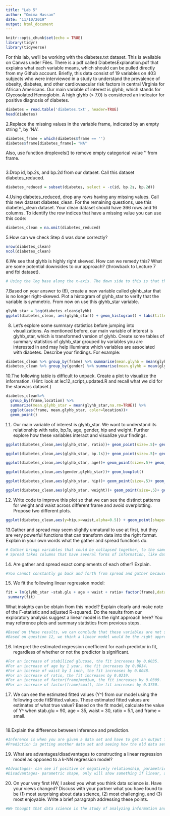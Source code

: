 ```yaml
---
title: "Lab 5"
author: "Omima Hassan"
date: "11/10/2019"
output: html_document
---
```


```r
knitr::opts_chunk$set(echo = TRUE)
library(tidyr)
library(tidyverse)
```

For this lab, we’ll be working with the diabetes.txt dataset. This is available on Canvas under Files. There is a pdf called DiabetesExplanation.pdf that explains what each variable means, which should can be pulled directly from my Github account. Briefly, this data consist of 19 variables on 403 subjects who were interviewed in a study to understand the prevalence of obesity, diabetes, and other cardiovascular risk factors in central Virginia for African Americans. Our main variable of interest is glyhb, which stands for Glycosolated Hemoglobin. A high glyhb (> 7.0) is considered an indicator for positive diagnosis of diabetes.

```r
diabetes = read.table('diabetes.txt', header=TRUE)
head(diabetes)
```

2.Replace the missing values in the variable frame, indicated by an empty string ‘’, by ‘NA’. 
```r
diabetes_frame = which(diabetes$frame == '')
diabetes$frame[diabetes_frame]= "NA"
```

Also, use function droplevels() to remove empty categorical value ‘’ from frame.
```r

```

3.Drop id, bp.2s, and bp.2d from our dataset. Call this dataset diabetes_reduced.
```r
diabetes_reduced = subset(diabetes, select = -c(id, bp.2s, bp.2d))
```


4.Using diabetes_reduced, drop any rows having any missing values. Call this new dataset diabetes_clean. For the remaining questions, use this diabetes_clean dataset. Your clean dataset should have 366 rows and 16 columns. To identify the row indices that have a missing value you can use this code:

```r
diabetes_clean = na.omit(diabetes_reduced)
```

5.How can we check Step 4 was done correctly?
```r
nrow(diabetes_clean)
ncol(diabetes_clean)
```


6.We see that glyhb is highly right skewed. How can we remedy this? What are some potential downsides to our approach? (throwback to Lecture 7 and fbi dataset).
```r
# Using the log base along the x-axis. The down side to this is that the means are all the same.
```


7.Based on your answer to (6), create a new variable called glyhb_star that is no longer right-skewed. Plot a histogram of glyhb_star to verify that the variable is symmetric. From now on use this glyhb_star variable.
```r
glyhb_star = log(diabetes_clean$glyhb)
ggplot(diabetes_clean, aes(glyhb_star)) + geom_histogram() + labs(title = "Histogram of Glycosolated Hemoglobin")
```

8. Let’s explore some summary statistics before jumping into visualizations. As mentioned before, our main variable of interest is glyhb_star, which is transformed version of glyhb. Create some tables of summary statistics of glyhb_star grouped by variables you are interested in and may help illuminate which variables are associated with diabetes. Describe your findings. For example:

```r
diabetes_clean %>% group_by(frame) %>% summarise(mean.glyhb = mean(glyhb_star))
diabetes_clean %>% group_by(gender) %>% summarise(mean.glyhb = mean(glyhb_star))

```


10.The following table is difficult to unpack. Create a plot to visualize the information. (Hint: look at lec12_script_updated.R and recall what we did for the starwars dataset.)
```r
diabetes_clean%>% 
  group_by(frame,location) %>% 
  summarize(mean.glyhb_star = mean(glyhb_star,na.rm=TRUE)) %>% 
  ggplot(aes(frame, mean.glyhb_star, color=location))+ 
  geom_point()
```

11. Our main variable of interest is glyhb_star. We want to understand its relationship with ratio, bp.1s, age, gender, hip and weight. Further explore how these variables interact and visualize your findings.
```r
ggplot(diabetes_clean,aes(glyhb_star, ratio))+ geom_point(size=.5)+ geom_smooth()
```

```r
ggplot(diabetes_clean,aes(glyhb_star, bp.1s))+ geom_point(size=.5)+ geom_smooth()
```

```r
ggplot(diabetes_clean,aes(glyhb_star, age))+ geom_point(size=.5)+ geom_smooth()
```

```r
ggplot(diabetes_clean,aes(gender,glyhb_star))+ geom_boxplot()
```

```r
ggplot(diabetes_clean,aes(glyhb_star, hip))+ geom_point(size=.5)+ geom_smooth()
```

```r
ggplot(diabetes_clean,aes(glyhb_star, weight))+ geom_point(size=.5)+ geom_smooth()
```

12. Write code to improve this plot so that we can see the distinct patterns for weight and waist across different frame and avoid overplotting. Propose two different plots.
```r
ggplot(diabetes_clean,aes(y=hip,x=waist,alpha=0.5)) + geom_point(shape=1, size=.1)+ facet_wrap(~frame) + labs(title='Waist vs. Hip by Frame',x='Waist (in.)', y='Hip (in.)')
```


13.Gather and spread may seem slightly unnatural to use at first, but they are very powerful functions that can transform data into the right format. Explain in your own words what the gather and spread functions do.
```r
# Gather brings variables that could be collapsed together, to the same column.
# Spread takes columns that have several forms of information, like date and time, that can be divided into different rows.
```


14. Are gather and spread exact complements of each other? Explain.
```r
#You cannot constantly go back and forth from spread and gather because as you gather the information it must all become one. If you spead it, it forgets about the original one, creating a completely new column.
```


15. We fit the following linear regression model:
```r
fit = lm(glyhb_star ~stab.glu + age + waist + ratio+ factor(frame),data=diabetes_clean)
 summary(fit)
```

What insights can be obtain from this model? Explain clearly and make note of the F-statistic and adjusted R-squared. Do the results from our exploratory analysis suggest a linear model is the right approach here? You may reference plots and summary statistics from previous steps.
```r
#Based on these results, we can conclude that these variables are not significant because of how small the P-value is. We would choose to reject the null hypothesis based on the F-statistic. To improve this model, more variables could be added. 
#Based on question 12, we think a linear model would be the right approach. If you look back at that question, you can see a positive linear relationship exists.
```


16. Interpret the estimated regression coefficient for each predictor in fit, regardless of whether or not the predictor is significant.
```r
#For an increase of stabilized glucose, the fit increases by 0.0035.
#For an increase of age by 1 year, the fit increases by 0.0034.
#For an increse of waist by 1 inch, the fit increases by 0.0048.
#For an increase of ratio, the fit increases by 0.0219.
#For an increase of factor(frame)medium, the fit increases by 0.0309.
#For an increase of factor(frame)small, the fit increases by 0.3750.
```

17. We can see the estimated fitted values (Y^) from our model using the following code fit$fitted.values. These estimated fitted values are estimates of what true value? Based on the fit model, calculate the value of Y^ when stab.glu = 90, age = 35, waist = 30, ratio = 5.1, and frame = small.
```r

```

18.Explain the difference between inference and prediction.
```r
#Inference is when you are given a data set and have to get an output from the date.
#Prediction is getting another data set and seeing how the old data set helps to build a model.
```

19. What are advantages/disadvantages to constructing a linear regression model as opposed to a k-NN regression model?
```r
#Advantages- can see if positive or negatively relationship, parametric shape, easy to interpret and fit
#Disadvantages- parametric shape, only will show something if linear, assumes the values are normally distributed
```

20. On your very first HW, I asked you what you think data science is. Have your views changed?
Discuss with your partner what you have found to be (1) most surprising about data science, (2) most challenging, and (3) most enjoyable. Write a brief paragraph addressing these points.
```r
#We thought that data science is the study of analyzing information and knowledge from sets of data. We both agree that this is true. The amount of statistics that is used in data science was surprising to us both. The most challenging thing is when R doesn't want to work. We spent many nights in the basement of Pearson yelling at our screens because R kept crashing. Visualizations are our favorite thing to do. You can do a lot of cool things with it.
```

